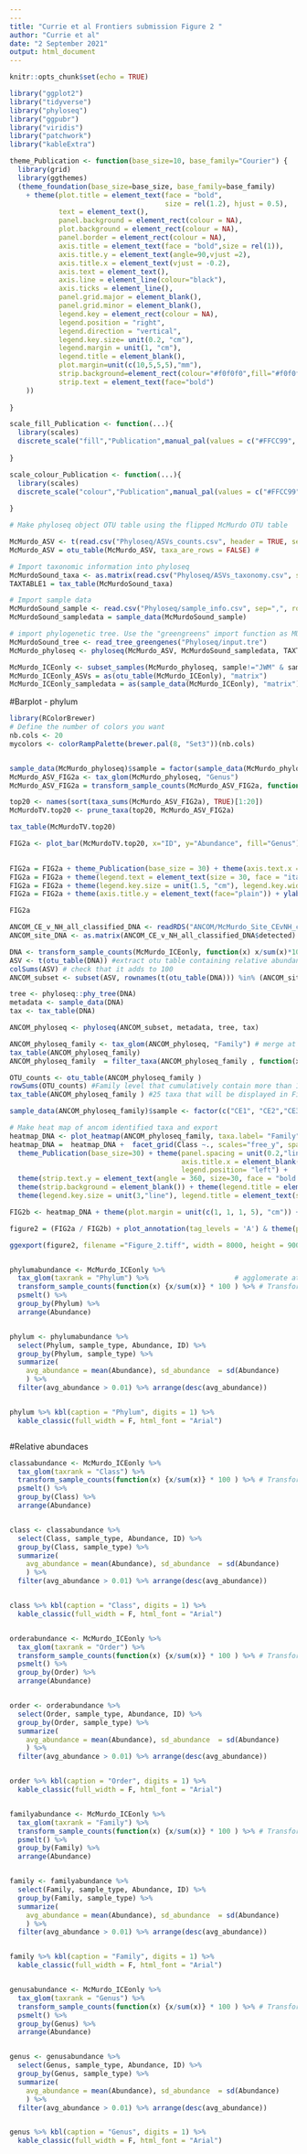 ---
---
title: "Currie et al Frontiers submission Figure 2 "
author: "Currie et al"
date: "2 September 2021"
output: html_document
---

```{r setup, include=FALSE}
knitr::opts_chunk$set(echo = TRUE)
```


```{r}
library("ggplot2")
library("tidyverse")
library("phyloseq")
library("ggpubr")
library("viridis")
library("patchwork")
library("kableExtra")
```

```{r}
theme_Publication <- function(base_size=10, base_family="Courier") {
  library(grid)
  library(ggthemes)
  (theme_foundation(base_size=base_size, base_family=base_family)
    + theme(plot.title = element_text(face = "bold",
                                      size = rel(1.2), hjust = 0.5),
            text = element_text(),
            panel.background = element_rect(colour = NA),
            plot.background = element_rect(colour = NA),
            panel.border = element_rect(colour = NA),
            axis.title = element_text(face = "bold",size = rel(1)),
            axis.title.y = element_text(angle=90,vjust =2),
            axis.title.x = element_text(vjust = -0.2),
            axis.text = element_text(), 
            axis.line = element_line(colour="black"),
            axis.ticks = element_line(),
            panel.grid.major = element_blank(),
            panel.grid.minor = element_blank(),
            legend.key = element_rect(colour = NA),
            legend.position = "right",
            legend.direction = "vertical",
            legend.key.size= unit(0.2, "cm"),
            legend.margin = unit(1, "cm"),
            legend.title = element_blank(),
            plot.margin=unit(c(10,5,5,5),"mm"),
            strip.background=element_rect(colour="#f0f0f0",fill="#f0f0f0"),
            strip.text = element_text(face="bold")
    ))
  
}

scale_fill_Publication <- function(...){
  library(scales)
  discrete_scale("fill","Publication",manual_pal(values = c("#FFCC99", "#fdb462","#386cb0","#7fc97f","#ef3b2c","#662506","#a6cee3","#fb9a99","#984ea3","#ffff33")), ...)
  
}

scale_colour_Publication <- function(...){
  library(scales)
  discrete_scale("colour","Publication",manual_pal(values = c("#FFCC99", "#fdb462","#386cb0","#7fc97f","#ef3b2c","#662506","#a6cee3","#fb9a99","#984ea3","#ffff33")), ...)
  
}

```


```{r}
# Make phyloseq object OTU table using the flipped McMurdo OTU table

McMurdo_ASV <- t(read.csv("Phyloseq/ASVs_counts.csv", header = TRUE, sep=",", row.names=1))
McMurdo_ASV = otu_table(McMurdo_ASV, taxa_are_rows = FALSE) #

# Import taxonomic information into phyloseq
McMurdoSound_taxa <- as.matrix(read.csv("Phyloseq/ASVs_taxonomy.csv", sep=",", row.names=1))
TAXTABLE1 = tax_table(McMurdoSound_taxa)

# Import sample data
McMurdoSound_sample <- read.csv("Phyloseq/sample_info.csv", sep=",", row.names=1)
McMurdoSound_sampledata = sample_data(McMurdoSound_sample)

# import phylogenetic tree. Use the "greengreens" import function as MUSCLE outputs semi-colon dilimited too. 
McMurdoSound_tree <- read_tree_greengenes("Phyloseq/input.tre")
McMurdo_phyloseq <- phyloseq(McMurdo_ASV, McMurdoSound_sampledata, TAXTABLE1, McMurdoSound_tree)

McMurdo_ICEonly <- subset_samples(McMurdo_phyloseq, sample!="JWM" & sample!="CE16")
McMurdo_ICEonly_ASVs = as(otu_table(McMurdo_ICEonly), "matrix")
McMurdo_ICEonly_sampledata = as(sample_data(McMurdo_ICEonly), "matrix")

```

#Barplot - phylum
```{r, fig.width=20, fig.height=15, warning=FALSE, message=FALSE}

library(RColorBrewer)
# Define the number of colors you want
nb.cols <- 20
mycolors <- colorRampPalette(brewer.pal(8, "Set3"))(nb.cols)


sample_data(McMurdo_phyloseq)$sample = factor(sample_data(McMurdo_phyloseq)$sample, levels = c("CE","NH","JM","TV"))
McMurdo_ASV_FIG2a <- tax_glom(McMurdo_phyloseq, "Genus")
McMurdo_ASV_FIG2a = transform_sample_counts(McMurdo_ASV_FIG2a, function(x) x / sum(x)*100)

top20 <- names(sort(taxa_sums(McMurdo_ASV_FIG2a), TRUE)[1:20])
McMurdoTV.top20 <- prune_taxa(top20, McMurdo_ASV_FIG2a)

tax_table(McMurdoTV.top20)

FIG2a <- plot_bar(McMurdoTV.top20, x="ID", y="Abundance", fill="Genus")  + scale_x_discrete(limits=c("CE1", "CE2", "CE3", "CE4",
                                                                                         "NH1","NH2","NH3","NH4","NH5"))

FIG2a = FIG2a + theme_Publication(base_size = 30) + theme(axis.text.x = element_text(size=30, angle = 90)) + theme(axis.text.y = element_text(size=30)) + theme(axis.title.x = element_blank()) + theme(axis.title.y = element_text(size=40))
FIG2a = FIG2a + theme(legend.text = element_text(size = 30, face = "italic"))  + scale_fill_manual(values = mycolors) + theme(legend.title = element_text(size = 40))
FIG2a = FIG2a + theme(legend.key.size = unit(1.5, "cm"), legend.key.width = unit(0.8,"cm"))
FIG2a = FIG2a + theme(axis.title.y = element_text(face="plain")) + ylab("Relative abundance (%)")

FIG2a

```


```{r, warning=FALSE, message=FALSE}

ANCOM_CE_v_NH_all_classified_DNA <- readRDS("ANCOM/McMurdo_Site_CEvNH_cf.rda")
ANCOM_site_DNA <- as.matrix(ANCOM_CE_v_NH_all_classified_DNA$detected) #221 ASV detected as have different relative abundances between CE and NH

DNA <- transform_sample_counts(McMurdo_ICEonly, function(x) x/sum(x)*100) #convert into Relative abundance
ASV <- t(otu_table(DNA)) #extract otu table containing relative abundances
colSums(ASV) # check that it adds to 100
ANCOM_subset <- subset(ASV, rownames(t(otu_table(DNA))) %in% (ANCOM_site_DNA)) # extract only the ASVs from the larger phyloseq object that ANCOM identified as interesting. 218 ASVs were subset

tree <- phyloseq::phy_tree(DNA)
metadata <- sample_data(DNA)
tax <- tax_table(DNA)

ANCOM_phyloseq <- phyloseq(ANCOM_subset, metadata, tree, tax)

ANCOM_phyloseq_family <- tax_glom(ANCOM_phyloseq, "Family") # merge at level of interest - this is an addition equation 
tax_table(ANCOM_phyloseq_family)
ANCOM_phyloseq_family  = filter_taxa(ANCOM_phyloseq_family , function(x) sum(x) > 1.5, TRUE) # cut out the small stuff

OTU_counts <- otu_table(ANCOM_phyloseq_family )
rowSums(OTU_counts) #Family level that cumulatively contain more than 1.5% relative abundace across samples
tax_table(ANCOM_phyloseq_family ) #25 taxa that will be displayed in Fig 2B

sample_data(ANCOM_phyloseq_family)$sample <- factor(c("CE1", "CE2","CE3","CE4","NH1", "NH2", "NH3", "NH4", "NH5")) # rename the factor 

# Make heat map of ancom identified taxa and export
heatmap_DNA <- plot_heatmap(ANCOM_phyloseq_family, taxa.label= "Family", sample.label = "sample", sample.order = "sample", taxa.order = "Phylum")
heatmap_DNA =  heatmap_DNA +  facet_grid(Class ~., scales="free_y", space = "free_y") + 
  theme_Publication(base_size=30) + theme(panel.spacing = unit(0.2,"lines"), axis.text.x = element_text(size = 30, hjust=1), 
                                          axis.title.x = element_blank(), axis.title.y = element_blank(), axis.text.y = element_text(size = 30, face = "italic"), 
                                          legend.position= "left") + 
  theme(strip.text.y = element_text(angle = 360, size=30, face = "bold.italic")) +
  theme(strip.background = element_blank()) + theme(legend.title = element_text(size = 30, angle = 90)) +
  theme(legend.key.size = unit(3,"line"), legend.title = element_text(size = 30)) + labs(fill = "Relative abundance (%)") + scale_fill_viridis(option="A", direction = -1) 

FIG2b <- heatmap_DNA + theme(plot.margin = unit(c(1, 1, 1, 5), "cm")) + theme(axis.text.x = element_text(size=30, angle = 90)) 

```


```{r}


figure2 = (FIG2a / FIG2b) + plot_annotation(tag_levels = 'A') & theme(plot.tag = element_text(size=100)) 

ggexport(figure2, filename ="Figure_2.tiff", width = 8000, height = 9000, res = 300)



```







```{r}


phylumabundance <- McMurdo_ICEonly %>%
  tax_glom(taxrank = "Phylum") %>%                     # agglomerate at phylum level
  transform_sample_counts(function(x) {x/sum(x)} * 100 ) %>% # Transform to rel. abundance
  psmelt() %>%   
  group_by(Phylum) %>%
  arrange(Abundance)


phylum <- phylumabundance %>%
  select(Phylum, sample_type, Abundance, ID) %>%
  group_by(Phylum, sample_type) %>%
  summarize(
    avg_abundance = mean(Abundance), sd_abundance  = sd(Abundance)
    ) %>%
  filter(avg_abundance > 0.01) %>% arrange(desc(avg_abundance))


phylum %>% kbl(caption = "Phylum", digits = 1) %>%
  kable_classic(full_width = F, html_font = "Arial")



```


#Relative abundaces 

```{r}


classabundance <- McMurdo_ICEonly %>%
  tax_glom(taxrank = "Class") %>%                    
  transform_sample_counts(function(x) {x/sum(x)} * 100 ) %>% # Transform to rel. abundance
  psmelt() %>%   
  group_by(Class) %>%
  arrange(Abundance)


class <- classabundance %>%
  select(Class, sample_type, Abundance, ID) %>%
  group_by(Class, sample_type) %>%
  summarize(
    avg_abundance = mean(Abundance), sd_abundance  = sd(Abundance)
    ) %>%
  filter(avg_abundance > 0.01) %>% arrange(desc(avg_abundance))


class %>% kbl(caption = "Class", digits = 1) %>%
  kable_classic(full_width = F, html_font = "Arial")



```



```{r}


orderabundance <- McMurdo_ICEonly %>%
  tax_glom(taxrank = "Order") %>%                    
  transform_sample_counts(function(x) {x/sum(x)} * 100 ) %>% # Transform to rel. abundance
  psmelt() %>%   
  group_by(Order) %>%
  arrange(Abundance)


order <- orderabundance %>%
  select(Order, sample_type, Abundance, ID) %>%
  group_by(Order, sample_type) %>%
  summarize(
    avg_abundance = mean(Abundance), sd_abundance  = sd(Abundance)
    ) %>%
  filter(avg_abundance > 0.01) %>% arrange(desc(avg_abundance))


order %>% kbl(caption = "Order", digits = 1) %>%
  kable_classic(full_width = F, html_font = "Arial")



```

```{r}


familyabundance <- McMurdo_ICEonly %>%
  tax_glom(taxrank = "Family") %>%               
  transform_sample_counts(function(x) {x/sum(x)} * 100 ) %>% # Transform to rel. abundance
  psmelt() %>%   
  group_by(Family) %>%
  arrange(Abundance)


family <- familyabundance %>%
  select(Family, sample_type, Abundance, ID) %>%
  group_by(Family, sample_type) %>%
  summarize(
    avg_abundance = mean(Abundance), sd_abundance  = sd(Abundance)
    ) %>%
  filter(avg_abundance > 0.01) %>% arrange(desc(avg_abundance))


family %>% kbl(caption = "Family", digits = 1) %>%
  kable_classic(full_width = F, html_font = "Arial")



```



```{r}


genusabundance <- McMurdo_ICEonly %>%
  tax_glom(taxrank = "Genus") %>%                
  transform_sample_counts(function(x) {x/sum(x)} * 100 ) %>% # Transform to rel. abundance
  psmelt() %>%   
  group_by(Genus) %>%
  arrange(Abundance)


genus <- genusabundance %>%
  select(Genus, sample_type, Abundance, ID) %>%
  group_by(Genus, sample_type) %>%
  summarize(
    avg_abundance = mean(Abundance), sd_abundance  = sd(Abundance)
    ) %>%
  filter(avg_abundance > 0.01) %>% arrange(desc(avg_abundance))


genus %>% kbl(caption = "Genus", digits = 1) %>%
  kable_classic(full_width = F, html_font = "Arial")



```
